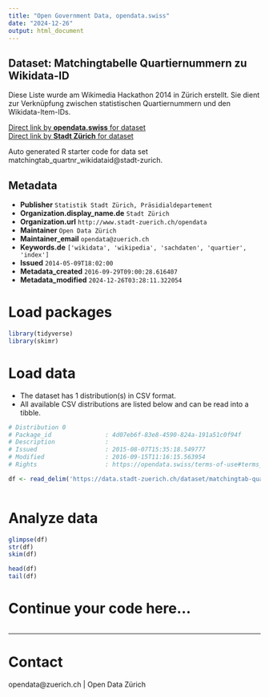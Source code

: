 ```yaml
---
title: "Open Government Data, opendata.swiss"
date: "2024-12-26"
output: html_document
---
```


## Dataset: Matchingtabelle Quartiernummern zu Wikidata-ID

Diese Liste wurde am Wikimedia Hackathon 2014 in Zürich erstellt. Sie dient zur Verknüpfung zwischen statistischen Quartiernummern und den Wikidata-Item-IDs.

[Direct link by **opendata.swiss** for dataset](https://opendata.swiss/de/dataset/matchingtabelle-quartiernummern-zu-wikidata-id)<br>
[Direct link by **Stadt Zürich** for dataset](https://data.stadt-zuerich.ch/dataset/matchingtab-quartnr-wikidataid)

Auto generated R starter code for data set matchingtab_quartnr_wikidataid@stadt-zurich.

## Metadata

- **Publisher** `Statistik Stadt Zürich, Präsidialdepartement`
- **Organization.display_name.de** `Stadt Zürich`
- **Organization.url** `http://www.stadt-zuerich.ch/opendata`
- **Maintainer** `Open Data Zürich`
- **Maintainer_email** `opendata@zuerich.ch`
- **Keywords.de** `['wikidata', 'wikipedia', 'sachdaten', 'quartier', 'index']`
- **Issued** `2014-05-09T18:02:00`
- **Metadata_created** `2016-09-29T09:00:28.616407`
- **Metadata_modified** `2024-12-26T03:28:11.322054`


# Load packages

```r

library(tidyverse)
library(skimr)

```

# Load data

-   The dataset has 1 distribution(s) in CSV format.
-   All available CSV distributions are listed below and can be read into a tibble.

```r

# Distribution 0
# Package_id               : 4d07eb6f-83e8-4590-824a-191a51c0f94f
# Description              : 
# Issued                   : 2015-08-07T15:35:18.549777
# Modified                 : 2016-09-15T11:16:15.563954
# Rights                   : https://opendata.swiss/terms-of-use#terms_open

df <- read_delim('https://data.stadt-zuerich.ch/dataset/matchingtab-quartnr-wikidataid/download/matchingIDs_AdminID-WikidataID.csv')



```

# Analyze data

```r

glimpse(df)
str(df)
skim(df)

head(df)
tail(df)

```

# Continue your code here...

```r

```

------------------------------------------------------------------------

# Contact

opendata@zuerich.ch | Open Data Zürich
